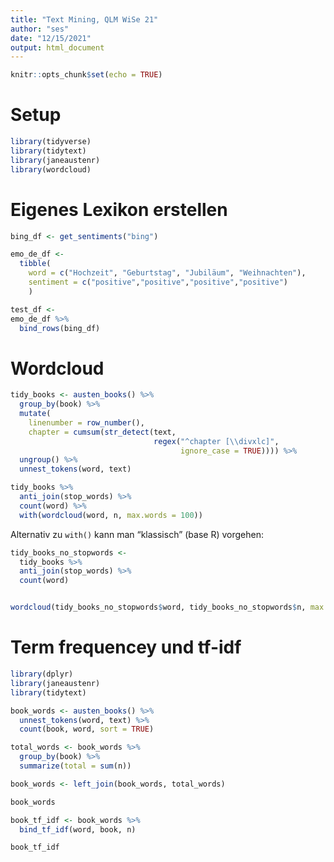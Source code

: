 ```yaml
---
title: "Text Mining, QLM WiSe 21"
author: "ses"
date: "12/15/2021"
output: html_document
---
```


```r
knitr::opts_chunk$set(echo = TRUE)
```


# Setup

```r
library(tidyverse)
library(tidytext)
library(janeaustenr)
library(wordcloud)
```


# Eigenes Lexikon erstellen

```r
bing_df <- get_sentiments("bing")
```


```r
emo_de_df <-
  tibble(
    word = c("Hochzeit", "Geburtstag", "Jubiläum", "Weihnachten"),
    sentiment = c("positive","positive","positive","positive")
    )
```



```r
test_df <- 
emo_de_df %>% 
  bind_rows(bing_df)
```




# Wordcloud


```r
tidy_books <- austen_books() %>%
  group_by(book) %>%
  mutate(
    linenumber = row_number(),
    chapter = cumsum(str_detect(text, 
                                regex("^chapter [\\divxlc]", 
                                      ignore_case = TRUE)))) %>%
  ungroup() %>%
  unnest_tokens(word, text)
```


```r
tidy_books %>%
  anti_join(stop_words) %>%
  count(word) %>% 
  with(wordcloud(word, n, max.words = 100))
```


Alternativ zu `with()` kann man "klassisch" (base R) vorgehen:

```r
tidy_books_no_stopwords <- 
  tidy_books %>%
  anti_join(stop_words) %>%
  count(word) 


wordcloud(tidy_books_no_stopwords$word, tidy_books_no_stopwords$n, max.words = 100)
```


# Term frequencey und tf-idf


```r
library(dplyr)
library(janeaustenr)
library(tidytext)

book_words <- austen_books() %>%
  unnest_tokens(word, text) %>%
  count(book, word, sort = TRUE)

total_words <- book_words %>% 
  group_by(book) %>% 
  summarize(total = sum(n))

book_words <- left_join(book_words, total_words)

book_words
```



```r
book_tf_idf <- book_words %>%
  bind_tf_idf(word, book, n)

book_tf_idf
```




